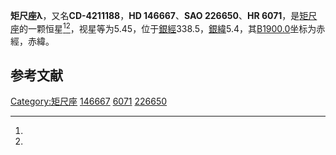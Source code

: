 {{Starbox begin
| name = 矩尺座λ
}}
{{Starbox observe
| epoch = [[J2000.0|J2000.0]]
| constell = [[矩尺座|矩尺座]]<ref name=SIMBAD>{{cite web
 | url=http://simbad.u-strasbg.fr/simbad/sim-id?Ident=HR+6071
 | title=Pulsating variable Star
 | publisher=Centre de Données astronomiques de Strasbourg
 | work=SIMBAD
 | accessdate=2012-07-13
 | archive-date=2016-03-18
 | archive-url=https://web.archive.org/web/20160318232454/http://simbad.u-strasbg.fr/simbad/sim-id?Ident=HR+6071
 | dead-url=no
 }}</ref><ref name=DATA>{{cite web
 | url=http://vizier.u-strasbg.fr/viz-bin/VizieR-5?-out.add=.&-source=5050&-corr=PK=HR&-out.max=9999&HR=6071
 | title=VizieR Detailed Page
 | accessdate=2012-07-13
 | archive-date=2016-03-04
 | archive-url=https://web.archive.org/web/20160304233644/http://vizier.u-strasbg.fr/viz-bin/VizieR-5?-out.add=.&-source=5050&-corr=PK=HR&-out.max=9999&HR=6071
 | dead-url=no
 }}</ref>
| 星官 = 
| ra = {{RA|16|19|17.7}}<ref name=SIMBAD /><ref name=DATA />
| dec = {{DEC|-42|40|26}}<ref name=SIMBAD /><ref name=DATA />
| appmag_v = 5.45<ref name=SIMBAD /><ref name=DATA />
}}
{{Starbox character
| class = A3Vn<ref name=SIMBAD /><ref name=DATA />
| b-v = 0.1<ref name=SIMBAD /><ref name=DATA />
| u-b = <ref name=SIMBAD /><ref name=DATA />
| r-i = <ref name=SIMBAD /><ref name=DATA />
| variable = 
}}
{{Starbox astrometry
| radial_v = 
| prop_mo_ra = -15
| parallax = 
| p_error = 
}}
{{Starbox catalog
| names =CD-4211188，[[SAO星表|SAO]] 226650，[[HD星表|HD]] 146667，[[HR星表|HR]] 6071}}
{{Starbox reference |Simbad=HR+6071}}
{{Starbox end}}

'''矩尺座λ'''，又名'''CD-4211188'''，'''HD 146667'''、'''SAO 226650'''、'''HR 6071'''，是[[矩尺座|矩尺座]]的一颗恒星<ref name=SIMBAD /><ref name=DATA />，视星等为5.45，位于[[銀道座標系|銀經]]338.5，[[銀道座標系|銀緯]]5.4，其[[B1900.0|B1900.0]]坐标为赤經{{RA|16|12|19.9}}，赤緯{{DEC|-42|5.4|44}}。

== 参考文献 ==
{{reflist}}

{{star-stub}}

{{矩尺座恒星}}
[[Category:矩尺座|Category:矩尺座]]
[[Category:HD和HDE天體|146667]]
[[Category:HR天體|6071]]
[[Category:SAO天體|226650]]